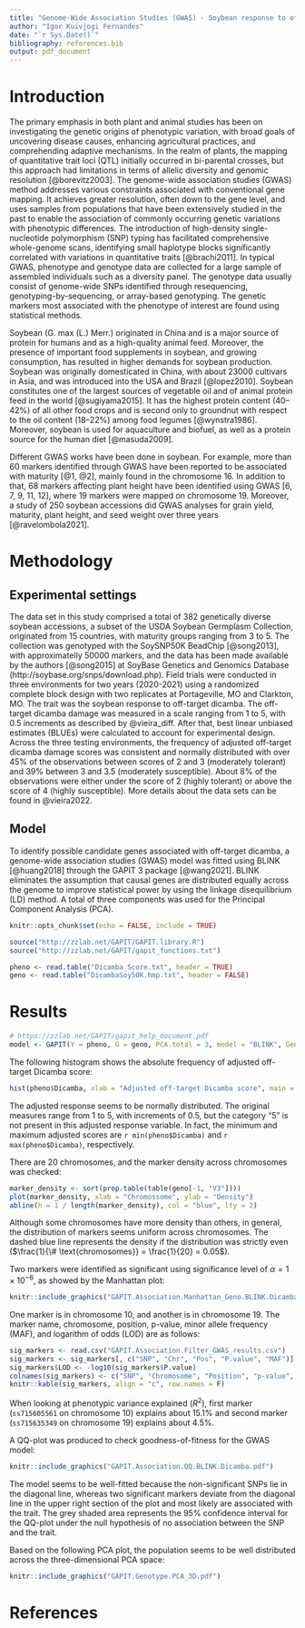```yaml
---
title: "Genome-Wide Association Studies (GWAS) - Soybean response to off-target dicamba"
author: "Igor Kuivjogi Fernandes"
date: "`r Sys.Date()`"
bibliography: references.bib
output: pdf_document
---
```



# Introduction
The primary emphasis in both plant and animal studies has been on investigating the genetic origins of phenotypic variation, with broad goals of uncovering disease causes, enhancing agricultural practices, and comprehending adaptive mechanisms. In the realm of plants, the mapping of quantitative trait loci (QTL) initially occurred in bi-parental crosses, but this approach had limitations in terms of allelic diversity and genomic resolution [@borevitz2003]. The genome-wide association studies (GWAS) method addresses various constraints associated with conventional gene mapping. It achieves greater resolution, often down to the gene level, and uses samples from populations that have been extensively studied in the past to enable the association of commonly occurring genetic variations with phenotypic differences. The introduction of high-density single-nucleotide polymorphism (SNP) typing has facilitated comprehensive whole-genome scans, identifying small haplotype blocks significantly correlated with variations in quantitative traits [@brachi2011]. In typical GWAS, phenotype and genotype data are collected for a large sample of assembled individuals such as a diversity panel. The genotype data usually consist of genome-wide SNPs identified through resequencing, genotyping-by-sequencing, or array-based genotyping. The genetic markers most associated with the phenotype of interest are found using statistical methods.   

Soybean (G. max (L.) Merr.) originated in China and is a major source of protein for humans and as a high-quality animal feed. Moreover, the presence of important food supplements in soybean, and growing consumption, has resulted in higher demands for soybean production. Soybean was originally domesticated in China, with about 23000 cultivars in Asia, and was introduced into the USA and Brazil [@lopez2010]. Soybean constitutes one of the largest sources of vegetable oil and of animal protein feed in the world [@sugiyama2015]. It has the highest protein content (40–42%) of all other food crops and is second only to groundnut with respect to the oil content (18–22%) among food legumes [@wynstra1986]. Moreover, soybean is used for aquaculture and biofuel, as well as a protein source for the human diet [@masuda2009].

Different GWAS works have been done in soybean. For example, more than 60 markers identified through GWAS have been reported to be associated with maturity [@1, @2], mainly found in the chromosome 16. In addition to that, 68 markers affecting plant height have been identified using GWAS [6, 7, 9, 11, 12], where 19 markers were mapped on chromosome 19. Moreover, a study of 250 soybean accessions did GWAS analyses for grain yield, maturity, plant height, and seed weight over three years [@ravelombola2021]. 


# Methodology
## Experimental settings
The data set in this study comprised a total of 382 genetically diverse soybean accessions, a subset of the USDA Soybean Germplasm Collection, originated from 15 countries, with maturity groups ranging from 3 to 5. The collection was genotyped with the SoySNP50K BeadChip [@song2013], with approximatelly 50000 markers, and the data has been made available by the authors [@song2015] at SoyBase Genetics and Genomics Database (http://soybase.org/snps/download.php). Field trials were conducted in three environments for two years (2020-2021) using a randomized complete block design with two replicates at Portageville, MO and Clarkton, MO. The trait was the soybean response to off-target dicamba. The off-target dicamba damage was measured in a scale ranging from 1 to 5, with 0.5 increments as described by @vieira_diff. After that, best linear unbiased estimates (BLUEs) were calculated to account for experimental design. Across the three testing environments, the frequency of adjusted off-target dicamba damage scores was consistent and normally distributed with over 45% of the observations between scores of 2 and 3 (moderately tolerant) and 39% between 3 and 3.5 (moderately susceptible). About 8% of the observations were either under the score of 2 (highly tolerant) or above the score of 4 (highly susceptible). More details about the data sets can be found in @vieira2022.

## Model
To identify possible candidate genes associated with off-target dicamba, a genome-wide association studies (GWAS) model was fitted using BLINK [@huang2018] through the GAPIT 3 package [@wang2021]. BLINK eliminates the assumption that causal genes are distributed equally across the genome to improve statistical power by using the linkage disequilibrium (LD) method. A total of three components was used for the Principal Component Analysis (PCA).


```r
knitr::opts_chunk$set(echo = FALSE, include = TRUE)

source("http://zzlab.net/GAPIT/GAPIT.library.R")
source("http://zzlab.net/GAPIT/gapit_functions.txt")

pheno <- read.table("Dicamba_Score.txt", header = TRUE)
geno <- read.table("DicambaSoy50K.hmp.txt", header = FALSE)
```


# Results
```r
# https://zzlab.net/GAPIT/gapit_help_document.pdf
model <- GAPIT(Y = pheno, G = geno, PCA.total = 3, model = "BLINK", Geno.View.output = T)
```

<!-- 1. What is the phenotypic distribution for the trait across all testing genotypes? Do we see a normal distribution and a good representation of all possible phenotypes? -->
The following histogram shows the absolute frequency of adjusted off-target Dicamba score: 

```r
hist(pheno$Dicamba, xlab = "Adjusted off-target Dicamba score", main = "")
```

The adjusted response seems to be normally distributed. The original measures range from 1 to 5, with increments of 0.5, but the category "5" is not present in this adjusted response variable. In fact, the minimum and maximum adjusted scores are `r min(pheno$Dicamba)` and `r max(pheno$Dicamba)`, respectively.

<!-- 2. What is the molecular marker density? Is it well distributed across all 20 chromosomes? -->
There are 20 chromosomes, and the marker density across chromosomes was checked:

```r
marker_density <- sort(prop.table(table(geno[-1, "V3"])))
plot(marker_density, xlab = "Chromossome", ylab = "Density")
abline(h = 1 / length(marker_density), col = "blue", lty = 2)
```

Although some chromosomes have more density than others, in general, the distribution of markers seems uniform across chromosomes. The dashed blue line represents the density if the distribution was strictly even ($\frac{1}{\# \text{chromosomes}} = \frac{1}{20} = 0.05$).


<!-- 3. What are the significant marker-trait associations identified? Provide the marker name, chromosome, position, p-value, minor allele frequency, and LOD score. -->

Two markers were identified as significant using significance level of $\alpha = 1 \times 10^{-6}$, as showed by the Manhattan plot: 

```r
knitr::include_graphics("GAPIT.Association.Manhattan_Geno.BLINK.Dicamba.pdf")
```

One marker is in chromosome 10, and another is in chromosome 19. The marker name, chromosome, position, p-value, minor allele frequency (MAF), and logarithm of odds (LOD) are as follows:
```r
sig_markers <- read.csv("GAPIT.Association.Filter_GWAS_results.csv")
sig_markers <- sig_markers[, c("SNP", "Chr", "Pos", "P.value", "MAF")]
sig_markers$LOD <- -log10(sig_markers$P.value)
colnames(sig_markers) <- c("SNP", "Chromosome", "Position", "p-value", "MAF", "LOD")
knitr::kable(sig_markers, align = "c", row.names = F)
```



<!-- 4. How much of the phenotypic variance is explained by the significant markers (R^2)? -->
When looking at phenotypic variance explained ($R^2$), first marker (`ss715605561` on chromosome 10) explains about $15.1\%$ and second marker (`ss715635349` on chromosome 19) explains about $4.5\%$.


<!-- 5. Based on the QQ Plot, is the model well-fitted for this dataset?  -->
A QQ-plot was produced to check goodness-of-fitness for the GWAS model:

```r
knitr::include_graphics("GAPIT.Association.QQ.BLINK.Dicamba.pdf")
```

The model seems to be well-fitted because the non-significant SNPs lie in the diagonal line, whereas two significant markers deviate from the diagonal line in the upper right section of the plot and most likely are associated with the trait. The grey shaded area represents the $95\%$ confidence interval for the QQ-plot under the null hypothesis of no association between the SNP and the trait.   

<!-- 6. Based on the PCA, is the genetic diversity present in this population well distributed? -->
Based on the following PCA plot, the population seems to be well distributed across the three-dimensional PCA space:

```r
knitr::include_graphics("GAPIT.Genotype.PCA_3D.pdf")
```


# References